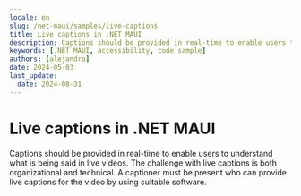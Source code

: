 ```yaml
---
locale: en
slug: /net-maui/samples/live-captions
title: Live captions in .NET MAUI
description: Captions should be provided in real-time to enable users to understand what is being said in live videos.
keywords: [.NET MAUI, accessibility, code sample]
authors: [alejandro]
date: 2024-05-03
last_update:
  date: 2024-08-31
---
```


# Live captions in .NET MAUI

Captions should be provided in real-time to enable users to understand what is being said in live videos. The challenge with live captions is both organizational and technical. A captioner must be present who can provide live captions for the video by using suitable software.

<CodeSample id="media-captions-live" platform="net-maui" locale="en"/>
